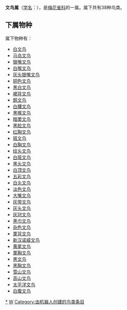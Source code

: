 {{Automatic taxobox
| taxon = Lonchura
| image = Chestnut-breasted Mannikin444.jpg
| image_caption = Lonchura castaneothorax
| authority = {{link-en|威廉·亨利·赛克斯|William Henry Sykes|Sykes}}, 1832
| subdivision_ranks = [[物种|种]]
| subdivision = 见正文
}}

'''文鸟属'''（[[学名|学名]]：{{lang|la|''Lonchura''}}），是[[梅花雀科|梅花雀科]]的一属。属下共有38种鸟类。

==下属物种==
属下物种有：
* [[白文鸟|白文鸟]]{{lang|la|''Lonchura oryzivora''}}
* [[马岛文鸟|马岛文鸟]] {{lang|la|''Lonchura nana''}}
* [[银嘴文鸟|银嘴文鸟]] {{lang|la|''Lonchura cantans''}}
* [[白喉文鸟|白喉文鸟]] {{lang|la|''Lonchura malabarica''}}
* [[灰头银嘴文鸟|灰头银嘴文鸟]] {{lang|la|''Lonchura griseicapilla''}}
* [[铜色文鸟|铜色文鸟]] {{lang|la|''Lonchura cucullata''}}
* [[黑白文鸟|黑白文鸟]] {{lang|la|''Lonchura bicolor''}}
* [[褐背文鸟|褐背文鸟]] {{lang|la|''Lonchura nigriceps''}}
* [[鹊文鸟|鹊文鸟]] {{lang|la|''Lonchura fringilloides''}}
* [[白腰文鸟|白腰文鸟]] {{lang|la|''Lonchura striata''}}
* [[黑喉文鸟|黑喉文鸟]] {{lang|la|''Lonchura leucogastroides''}}
* [[暗栗文鸟|暗栗文鸟]] {{lang|la|''Lonchura fuscans''}}
* [[黑脸文鸟|黑脸文鸟]] {{lang|la|''Lonchura molucca''}}
* [[红胸文鸟|红胸文鸟]] {{lang|la|''Lonchura kelaarti''}}
* [[斑文鸟|斑文鸟]] {{lang|la|''Lonchura punctulata''}}
* [[白胸文鸟|白胸文鸟]] {{lang|la|''Lonchura leucogastra''}}
* [[纹头文鸟|纹头文鸟]] {{lang|la|''Lonchura tristissima''}}
* [[白斑文鸟|白斑文鸟]] {{lang|la|''Lonchura leucosticta''}}
* [[黑头文鸟|黑头文鸟]] {{lang|la|''Lonchura malacca''}}
* [[白顶文鸟|白顶文鸟]] {{lang|la|''Lonchura ferruginosa''}}
* [[五彩文鸟|五彩文鸟]] {{lang|la|''Lonchura quinticolor''}}
* [[白头文鸟|白头文鸟]] {{lang|la|''Lonchura maja''}}
* [[淡色文鸟|淡色文鸟]] {{lang|la|''Lonchura pallida''}}
* [[大嘴文鸟|大嘴文鸟]] {{lang|la|''Lonchura grandis''}}
* [[灰带文鸟|灰带文鸟]] {{lang|la|''Lonchura vana''}}
* [[灰头文鸟|灰头文鸟]] {{lang|la|''Lonchura caniceps''}}
* [[灰冠文鸟|灰冠文鸟]] {{lang|la|''Lonchura nevermanni''}}
* [[黑巾文鸟|黑巾文鸟]] {{lang|la|''Lonchura spectabilis''}}
* [[杂色文鸟|杂色文鸟]] {{lang|la|''Lonchura hunsteini''}}
* [[栗背文鸟|栗背文鸟]] {{lang|la|''Lonchura forbesi''}}
* [[新汉诺威文鸟|新汉诺威文鸟]] {{lang|la|''Lonchura nigerrima''}}
* [[黄尾文鸟|黄尾文鸟]] {{lang|la|''Lonchura flaviprymna''}}
* [[栗胸文鸟|栗胸文鸟]] {{lang|la|''Lonchura castaneothorax''}}
* [[黑文鸟|黑文鸟]] {{lang|la|''Lonchura stygia''}}
* [[黑胸文鸟|黑胸文鸟]] {{lang|la|''Lonchura teerinki''}}
* [[雪山文鸟|雪山文鸟]] {{lang|la|''Lonchura montana''}}
* [[高山文鸟|高山文鸟]] {{lang|la|''Lonchura monticola''}}
* [[太平洋文鸟|太平洋文鸟]] {{lang|la|''Lonchura melaena''}}
* [[白腹文鸟|白腹文鸟]] {{lang|la|''Lonchura pallidiventer''}}
{{Taxonbar|from=Q852860}}

[[Category:文鸟属|*]]
[[Category:梅花雀科|W]]
[[Category:由机器人创建的鸟类条目|Category:由机器人创建的鸟类条目]]